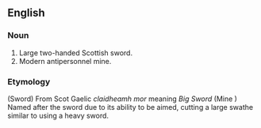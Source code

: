 ==English==
===Noun===
#Large two-handed Scottish sword.
#Modern antipersonnel mine.


===Etymology===

(Sword) From Scot Gaelic ''claidheamh mor''  meaning ''Big Sword''
(Mine ) Named after the sword due to its ability to be aimed, cutting a large swathe similar to using a heavy sword.